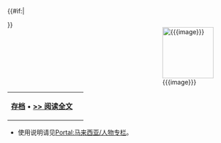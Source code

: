 {{#if:{{{image}}}|<div style="float:right;margin-left:0.2em">[[File:{{{image}}}|115px]]
</div>}}{{{text}}}

{| class="noprint" width="100%"  border="0" style="padding: 0; margin: 0; background-color:transparent"
|-
|<div style="text-align:right;">'''[[Portal:马来西亚/人物专栏|存档]]''' • '''[[{{{link}}}|>> 阅读全文]]'''</div>||
|}<noinclude>
*使用说明请见[[Portal:马来西亚/人物专栏|Portal:马来西亚/人物专栏]]。
</noinclude>
